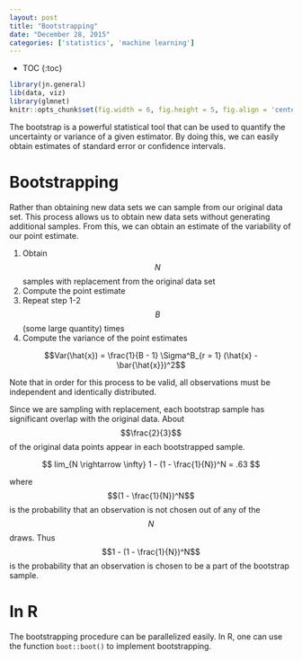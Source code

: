 ```yaml
---
layout: post
title: "Bootstrapping"
date: "December 28, 2015"
categories: ['statistics', 'machine learning']
---
```


* TOC
{:toc}

```r
library(jn.general)
lib(data, viz)
library(glmnet)
knitr::opts_chunk$set(fig.width = 6, fig.height = 5, fig.align = 'center')
```


The bootstrap is a powerful statistical tool that can be used to quantify the uncertainty or variance of a given estimator. By doing this, we can easily obtain estimates of standard error or confidence intervals.

# Bootstrapping
Rather than obtaining new data sets we can sample from our original data set. This process allows us to obtain new data sets without generating additional samples. From this, we can obtain an estimate of the variability of our point estimate. 

1. Obtain $$N$$ samples with replacement from the original data set
2. Compute the point estimate
3. Repeat step 1-2 $$B$$ (some large quantity) times
4. Compute the variance of the point estimates 

$$Var(\hat{x}) = \frac{1}{B - 1} \Sigma^B_{r = 1} (\hat{x} - \bar{\hat{x}})^2$$

Note that in order for this process to be valid, all observations must be independent and identically distributed. 

Since we are sampling with replacement, each bootstrap sample has significant overlap with the original data. About $$\frac{2}{3}$$ of the original data points appear in each bootstrapped sample. 

$$ lim_{N \rightarrow \infty} 1 - (1 - \frac{1}{N})^N = .63 $$

where $$(1 - \frac{1}{N})^N$$ is the probability that an observation is not chosen out of any of the $$N$$ draws. Thus $$1 - (1 - \frac{1}{N})^N$$ is the probability that an observation is chosen to be a part of the bootstrap sample. 

# In R
The bootstrapping procedure can be parallelized easily. In R, one can use the function `boot::boot()` to implement bootstrapping.
